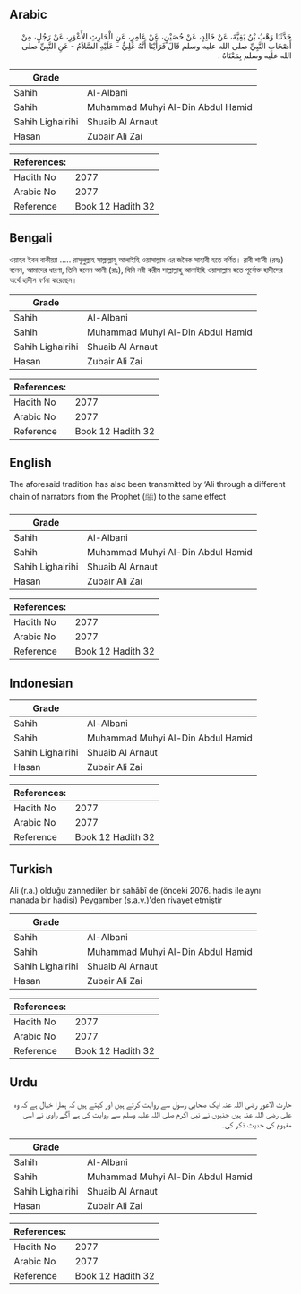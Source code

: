 ## Arabic


<div dir="rtl" lang="ar" style={{fontSize:'larger',backgroundColor:'#f8f9fa',padding:20}}>
حَدَّثَنَا وَهْبُ بْنُ بَقِيَّةَ، عَنْ خَالِدٍ، عَنْ حُصَيْنٍ، عَنْ عَامِرٍ، عَنِ الْحَارِثِ الأَعْوَرِ، عَنْ رَجُلٍ، مِنْ أَصْحَابِ النَّبِيِّ صلى الله عليه وسلم قَالَ فَرَأَيْنَا أَنَّهُ عَلِيٌّ - عَلَيْهِ السَّلاَمُ - عَنِ النَّبِيِّ صلى الله عليه وسلم بِمَعْنَاهُ ‏.‏
</div>
<div style={{backgroundColor:'#f8f9fa',padding:20, marginBottom: 10}}><table> <thead> <tr> <th>Grade</th> <th></th> </tr> </thead> <tbody> <tr><td>Sahih</td><td>Al-Albani</td></tr><tr><td>Sahih</td><td>Muhammad Muhyi Al-Din Abdul Hamid</td></tr><tr><td>Sahih Lighairihi</td><td>Shuaib Al Arnaut</td></tr><tr><td>Hasan</td><td>Zubair Ali Zai</td></tr></tbody></table><table> <thead> <tr> <th>References:</th> <th></th> </tr> </thead> <tbody><tr><td>Hadith No</td><td>2077</td></tr><tr><td>Arabic No</td><td>2077</td></tr><tr><td>Reference</td><td>Book 12 Hadith 32</td></tr></tbody></table></div>

## Bengali


<div dir="ltr" lang="bn" style={{fontSize:'larger',backgroundColor:'#f8f9fa',padding:20}}>
ওয়াহব ইবন বাকীয়্যা ..... রাসূলুল্লাহ সাল্লাল্লাহু আলাইহি ওয়াসাল্লাম এর জনৈক সাহাবী হতে বর্ণিত। রাবী শা‘বী (রহঃ) বলেন, আমাদের ধারণা, তিনি হলেন আলী (রাঃ), যিনি নবী করীম সাল্লাল্লাহু আলাইহি ওয়াসাল্লাম হতে পূর্বোক্ত হাদীসের অর্থে হাদীস বর্ণনা করেছেন।
</div>
<div style={{backgroundColor:'#f8f9fa',padding:20, marginBottom: 10}}><table> <thead> <tr> <th>Grade</th> <th></th> </tr> </thead> <tbody> <tr><td>Sahih</td><td>Al-Albani</td></tr><tr><td>Sahih</td><td>Muhammad Muhyi Al-Din Abdul Hamid</td></tr><tr><td>Sahih Lighairihi</td><td>Shuaib Al Arnaut</td></tr><tr><td>Hasan</td><td>Zubair Ali Zai</td></tr></tbody></table><table> <thead> <tr> <th>References:</th> <th></th> </tr> </thead> <tbody><tr><td>Hadith No</td><td>2077</td></tr><tr><td>Arabic No</td><td>2077</td></tr><tr><td>Reference</td><td>Book 12 Hadith 32</td></tr></tbody></table></div>

## English


<div dir="ltr" lang="en" style={{fontSize:'larger',backgroundColor:'#f8f9fa',padding:20}}>
The aforesaid tradition has also been transmitted by ‘Ali through a different chain of narrators from the Prophet (ﷺ) to the same effect
</div>
<div style={{backgroundColor:'#f8f9fa',padding:20, marginBottom: 10}}><table> <thead> <tr> <th>Grade</th> <th></th> </tr> </thead> <tbody> <tr><td>Sahih</td><td>Al-Albani</td></tr><tr><td>Sahih</td><td>Muhammad Muhyi Al-Din Abdul Hamid</td></tr><tr><td>Sahih Lighairihi</td><td>Shuaib Al Arnaut</td></tr><tr><td>Hasan</td><td>Zubair Ali Zai</td></tr></tbody></table><table> <thead> <tr> <th>References:</th> <th></th> </tr> </thead> <tbody><tr><td>Hadith No</td><td>2077</td></tr><tr><td>Arabic No</td><td>2077</td></tr><tr><td>Reference</td><td>Book 12 Hadith 32</td></tr></tbody></table></div>

## Indonesian


<div dir="ltr" lang="id" style={{fontSize:'larger',backgroundColor:'#f8f9fa',padding:20}}>

</div>
<div style={{backgroundColor:'#f8f9fa',padding:20, marginBottom: 10}}><table> <thead> <tr> <th>Grade</th> <th></th> </tr> </thead> <tbody> <tr><td>Sahih</td><td>Al-Albani</td></tr><tr><td>Sahih</td><td>Muhammad Muhyi Al-Din Abdul Hamid</td></tr><tr><td>Sahih Lighairihi</td><td>Shuaib Al Arnaut</td></tr><tr><td>Hasan</td><td>Zubair Ali Zai</td></tr></tbody></table><table> <thead> <tr> <th>References:</th> <th></th> </tr> </thead> <tbody><tr><td>Hadith No</td><td>2077</td></tr><tr><td>Arabic No</td><td>2077</td></tr><tr><td>Reference</td><td>Book 12 Hadith 32</td></tr></tbody></table></div>

## Turkish


<div dir="ltr" lang="tr" style={{fontSize:'larger',backgroundColor:'#f8f9fa',padding:20}}>
Ali (r.a.) olduğu zannedilen bir sahâbî de (önceki 2076. hadis ile aynı manada bir hadisi) Peygamber (s.a.v.)'den rivayet etmiştir
</div>
<div style={{backgroundColor:'#f8f9fa',padding:20, marginBottom: 10}}><table> <thead> <tr> <th>Grade</th> <th></th> </tr> </thead> <tbody> <tr><td>Sahih</td><td>Al-Albani</td></tr><tr><td>Sahih</td><td>Muhammad Muhyi Al-Din Abdul Hamid</td></tr><tr><td>Sahih Lighairihi</td><td>Shuaib Al Arnaut</td></tr><tr><td>Hasan</td><td>Zubair Ali Zai</td></tr></tbody></table><table> <thead> <tr> <th>References:</th> <th></th> </tr> </thead> <tbody><tr><td>Hadith No</td><td>2077</td></tr><tr><td>Arabic No</td><td>2077</td></tr><tr><td>Reference</td><td>Book 12 Hadith 32</td></tr></tbody></table></div>

## Urdu


<div dir="rtl" lang="ur" style={{fontSize:'larger',backgroundColor:'#f8f9fa',padding:20}}>
حارث الاعور رضی اللہ عنہ ایک صحابی رسول سے روایت کرتے ہیں اور کہتے ہیں کہ ہمارا خیال ہے کہ وہ علی رضی اللہ عنہ ہیں جنہوں نے نبی اکرم صلی اللہ علیہ وسلم سے روایت کی ہے آگے راوی نے اسی مفہوم کی حدیث ذکر کی۔
</div>
<div style={{backgroundColor:'#f8f9fa',padding:20, marginBottom: 10}}><table> <thead> <tr> <th>Grade</th> <th></th> </tr> </thead> <tbody> <tr><td>Sahih</td><td>Al-Albani</td></tr><tr><td>Sahih</td><td>Muhammad Muhyi Al-Din Abdul Hamid</td></tr><tr><td>Sahih Lighairihi</td><td>Shuaib Al Arnaut</td></tr><tr><td>Hasan</td><td>Zubair Ali Zai</td></tr></tbody></table><table> <thead> <tr> <th>References:</th> <th></th> </tr> </thead> <tbody><tr><td>Hadith No</td><td>2077</td></tr><tr><td>Arabic No</td><td>2077</td></tr><tr><td>Reference</td><td>Book 12 Hadith 32</td></tr></tbody></table></div>